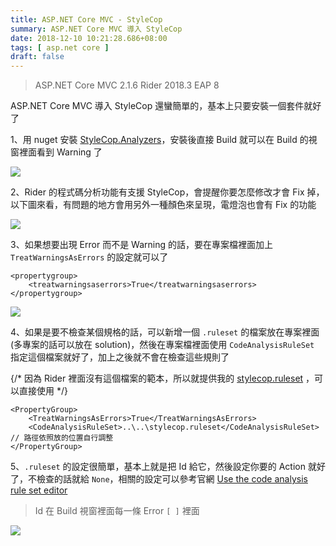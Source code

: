 ```yaml
---
title: ASP.NET Core MVC - StyleCop
summary: ASP.NET Core MVC 導入 StyleCop
date: 2018-12-10 10:21:28.686+08:00
tags: [ asp.net core ]
draft: false
---
```


> ASP.NET Core MVC 2.1.6
> Rider 2018.3 EAP 8

ASP.NET Core MVC 導入 StyleCop 還蠻簡單的，基本上只要安裝一個套件就好了

1、用 nuget 安裝 [StyleCop.Analyzers](https://www.nuget.org/packages/StyleCop.Analyzers)，安裝後直接 Build 就可以在 Build 的視窗裡面看到 Warning 了

![](/static/images/404.webp)

2、Rider 的程式碼分析功能有支援 StyleCop，會提醒你要怎麼修改才會 Fix 掉，以下圖來看，有問題的地方會用另外一種顏色來呈現，電燈泡也會有 Fix 的功能

![](/static/images/404.webp)

3、如果想要出現 Error 而不是 Warning 的話，要在專案檔裡面加上 `TreatWarningsAsErrors` 的設定就可以了

```csproj
<propertygroup>
	<treatwarningsaserrors>True</treatwarningsaserrors>
</propertygroup>
```

![](/static/images/404.webp)

4、如果是要不檢查某個規格的話，可以新增一個 `.ruleset` 的檔案放在專案裡面 (多專案的話可以放在 solution)，然後在專案檔裡面使用 `CodeAnalysisRuleSet` 指定這個檔案就好了，加上之後就不會在檢查這些規則了

{/* 因為 Rider 裡面沒有這個檔案的範本，所以就提供我的 [stylecop.ruleset](https://firebasestorage.googleapis.com/v0/b/cashwublog.appspot.com/o/stylecop.ruleset?alt=media&token=e6b17e59-8422-4288-9289-5ea280464b89) ，可以直接使用 */}

```csproj
<PropertyGroup>
	<TreatWarningsAsErrors>True</TreatWarningsAsErrors>
	<CodeAnalysisRuleSet>..\..\stylecop.ruleset</CodeAnalysisRuleSet> // 路徑依照放的位置自行調整
</PropertyGroup>
```

5、`.ruleset` 的設定很簡單，基本上就是把 Id 給它，然後設定你要的 Action 就好了，不檢查的話就給 `None`，相關的設定可以參考官網 [Use the code analysis rule set editor
](https://docs.microsoft.com/en-us/visualstudio/code-quality/working-in-the-code-analysis-rule-set-editor?view=vs-2017)

> Id 在 Build 視窗裡面每一條 Error `[ ]` 裡面

![](/static/images/404.webp)